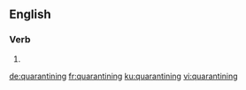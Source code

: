 
==English==

===Verb===
{{head|en|present participle}}

# {{present participle of|quarantine|lang=en|nocat=1}}

[[de:quarantining]]
[[fr:quarantining]]
[[ku:quarantining]]
[[vi:quarantining]]